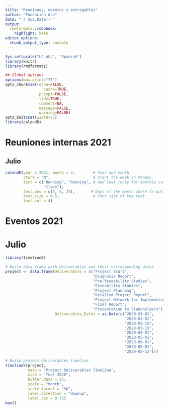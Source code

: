 ```yaml
---
title: "Reuniones, eventos y entregables"
author: "Fundación Aru"
date: "`r Sys.Date()`"
output:
  rmdformats::robobook:
    highlight: kate
editor_options: 
  chunk_output_type: console
---
```

```r
Sys.setlocale("LC_ALL", "Spanish")
library(knitr)
library(rmdformats)

## Global options
options(max.print="75")
opts_chunk$set(echo=FALSE,
	             cache=TRUE,
               prompt=FALSE,
               tidy=TRUE,
               comment=NA,
               message=FALSE,
               warning=FALSE)
opts_knit$set(width=75)
library(calendR)
```

# Reuniones internas 2021

## Julio 

```r
calendR(year = 2021, month = 7,        # Year and month
        start = "M",                   # Start the week on Monday
        text = c("Running", "Running", # Add text (only for monthly calendars)
                 "Class"), 
        text.pos = c(5, 5, 25),       # Days of the month where to put the texts 
        text.size = 4.5,               # Font size of the text
        text.col = 4) 
```

# Eventos 2021

# Julio

```r
library(timelineS)

# Build data frame with deliverables and their corresponding dates
project <- data.frame(Deliverables = c("Project Start",
                                       "Diagnosis Report",
                                       "Pre-feseability Studies",
                                       "Feseability Studies",
                                       "Project Planning",
                                       "Detailed Project Report",
                                       "Project Network for Implementation",
                                       "Final Report",
                                       "Presentation to Stakeholders"),
                      Deliverables_Dates = as.Date(c("2020-01-01",
                                                     "2020-02-01",
                                                     "2020-02-15",
                                                     "2020-03-15",
                                                     "2020-04-01",
                                                     "2020-05-01",
                                                     "2020-06-01",
                                                     "2020-08-01",
                                                     "2020-08-15")))

# Build project deliverables timeline
timelineS(project,
          main = "Project Deliverables Timeline",
          xlab = "Year 2020",
          buffer.days = 35,
          scale = "month",
          scale.format = "%b",
          label.direction = "downup",
          label.cex = 0.75)
box()
```




